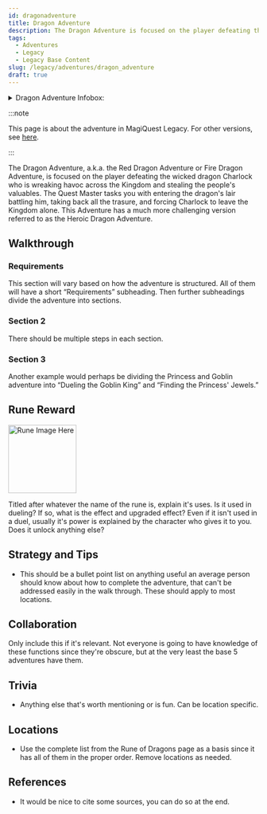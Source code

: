 ```yaml
---
id: dragonadventure
title: Dragon Adventure
description: The Dragon Adventure is focused on the player defeating the dragon Charlock, taking back all the trasure, and forcing him to leave the Kingdom alone.
tags:
  - Adventures
  - Legacy
  - Legacy Base Content
slug: /legacy/adventures/dragon_adventure
draft: true
---
```


<details>
  <summary>Dragon Adventure Infobox:</summary>
  | Dragon Adventure |
  | --- |
  | <img src="" alt="Dragon Adventure Art" width="270" hight="338" title="Dragon Adventure Art"></img> |

  | General Information |  |
  | --- | --- |
  | Content Set | Legacy Base Content |
  | Adventure Giver | Quest Master |
  | Reward Giver | Charlock |
  | Prerequisites | - [Rune of Freezing](https://example.com) <br></br> - [Rune of Protection](https://example.com) <br></br> - [Portal Rune](https://example.com) <br></br> - [Rune of Protection](https://example.com) <br></br> - [Reveal Rune (Myrtle Beach, SC and Tokyo Dome, JP)](https://example.com) |

  | Rewards |  |  |
  | --- | --- | --- |
  | ***Gold*** | ***XP*** | ***Rune*** |
  | 2500 <img src="/img/docs/multi-use/infobox-assets/gold.png" alt="Gold Icon" width="24" hight="24" title="Gold Icon"></img> | 500 <img src="/img/docs/multi-use/infobox-assets/xp.png" alt="XP Icon" width="24" hight="25" title="XP Icon"></img> | [Rune of Dragons](https://example.com) |

  | In Other Versions |  |
  | --- | --- |
  | [MagiQuest Chronicles](https://example.com) | [MagiQuest Evergreen](https://example.com) |
</details>

:::note

This page is about the adventure in MagiQuest Legacy. For other versions, see [here](https://example.com).

:::

The Dragon Adventure, a.k.a. the Red Dragon Adventure or Fire Dragon Adventure, is focused on the player defeating the wicked dragon Charlock who is wreaking havoc across the Kingdom and stealing the people's valuables. The Quest Master tasks you with entering the dragon's lair battling him, taking back all the trasure, and forcing Charlock to leave the Kingdom alone. This Adventure has a much more challenging version referred to as the Heroic Dragon Adventure.

## Walkthrough

### Requirements

This section will vary based on how the adventure is structured. All of them will have a short “Requirements” subheading. Then further subheadings divide the adventure into sections.

### Section 2

There should be multiple steps in each section.

### Section 3

Another example would perhaps be dividing the Princess and Goblin adventure into “Dueling the Goblin King” and “Finding the Princess' Jewels.”

## Rune Reward

<img src="" alt="Rune Image Here" width="137" hight="192" title="Image description here"></img>

Titled after whatever the name of the rune is, explain it's uses. Is it used in dueling? If so, what is the effect and upgraded effect? Even if it isn't used in a duel, usually it's power is explained by the character who gives it to you. Does it unlock anything else?

## Strategy and Tips

- This should be a bullet point list on anything useful an average person should know about how to complete the adventure, that can't be addressed easily in the walk through. These should apply to most locations.

## Collaboration

Only include this if it's relevant. Not everyone is going to have knowledge of these functions since they're obscure, but at the very least the base 5 adventures have them.

## Trivia

- Anything else that's worth mentioning or is fun. Can be location specific.

## Locations

- Use the complete list from the Rune of Dragons page as a basis since it has all of them in the proper order. Remove locations as needed.

## References

  - It would be nice to cite some sources, you can do so at the end.
